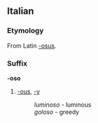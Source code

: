 ==Italian==
===Etymology===
From Latin [[-osus]].

===Suffix===
'''-oso'''

#[[-ous]], [[-y]]
#:''luminoso'' - luminous
#:''goloso'' - greedy
